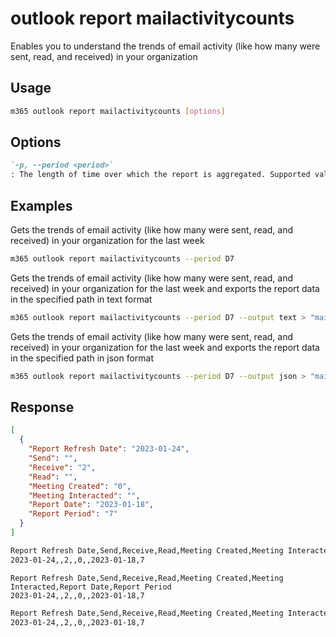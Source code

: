 
# outlook report mailactivitycounts

Enables you to understand the trends of email activity (like how many were sent, read, and received) in your organization

## Usage

```sh
m365 outlook report mailactivitycounts [options]
```

## Options

```md definition-list
`-p, --period <period>`
: The length of time over which the report is aggregated. Supported values `D7`, `D30`, `D90`, `D180`.
```

<Global />

## Examples

Gets the trends of email activity (like how many were sent, read, and received) in your organization for the last week

```sh
m365 outlook report mailactivitycounts --period D7
```

Gets the trends of email activity (like how many were sent, read, and received) in your organization for the last week and exports the report data in the specified path in text format

```sh
m365 outlook report mailactivitycounts --period D7 --output text > "mailactivitycounts.txt"
```

Gets the trends of email activity (like how many were sent, read, and received) in your organization for the last week and exports the report data in the specified path in json format

```sh
m365 outlook report mailactivitycounts --period D7 --output json > "mailactivitycounts.json"
```

## Response

<Tabs>
  <TabItem value="JSON">

  ```json
  [
    {
      "Report Refresh Date": "2023-01-24",
      "Send": "",
      "Receive": "2",
      "Read": "",
      "Meeting Created": "0",
      "Meeting Interacted": "",
      "Report Date": "2023-01-18",
      "Report Period": "7"
    }
  ]
  ```

  </TabItem>
  <TabItem value="Text">

  ```txt
  Report Refresh Date,Send,Receive,Read,Meeting Created,Meeting Interacted,Report Date,Report Period
  2023-01-24,,2,,0,,2023-01-18,7
  ```

  </TabItem>
  <TabItem value="CSV">

  ```csv
  Report Refresh Date,Send,Receive,Read,Meeting Created,Meeting Interacted,Report Date,Report Period
  2023-01-24,,2,,0,,2023-01-18,7
  ```

  </TabItem>
  <TabItem value="Markdown">

  ```md
  Report Refresh Date,Send,Receive,Read,Meeting Created,Meeting Interacted,Report Date,Report Period
  2023-01-24,,2,,0,,2023-01-18,7
  ```

  </TabItem>
</Tabs>

